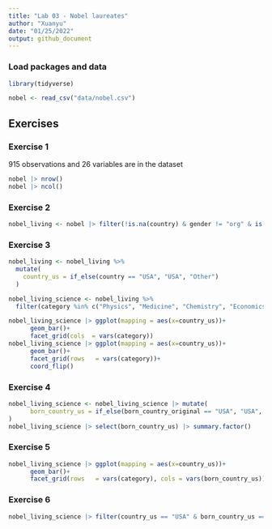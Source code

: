 ```yaml
---
title: "Lab 03 - Nobel laureates"
author: "Xuanyu"
date: "01/25/2022"
output: github_document
---
```


### Load packages and data

```r
library(tidyverse) 
```

```r
nobel <- read_csv("data/nobel.csv")
```

## Exercises

### Exercise 1
915 observations and 26 variables are in the dataset

```r
nobel |> nrow()
nobel |> ncol()

```

### Exercise 2

```r
nobel_living <- nobel |> filter(!is.na(country) & gender != "org" & is.na(died_date))
```


### Exercise 3


```r
nobel_living <- nobel_living %>%
  mutate(
    country_us = if_else(country == "USA", "USA", "Other")
  )

nobel_living_science <- nobel_living %>%
  filter(category %in% c("Physics", "Medicine", "Chemistry", "Economics"))

nobel_living_science |> ggplot(mapping = aes(x=country_us))+
      geom_bar()+ 
      facet_grid(cols  = vars(category))
nobel_living_science |> ggplot(mapping = aes(x=country_us))+
      geom_bar()+ 
      facet_grid(rows   = vars(category))+
      coord_flip()
```

### Exercise 4

```r
nobel_living_science <- nobel_living_science |> mutate(
      born_country_us = if_else(born_country_original == "USA", "USA", "Other")
)
nobel_living_science |> select(born_country_us) |> summary.factor()
```

### Exercise 5

```r
nobel_living_science |> ggplot(mapping = aes(x=country_us))+
      geom_bar()+ 
      facet_grid(rows   = vars(category), cols = vars(born_country_us))
```


### Exercise 6

```r
nobel_living_science |> filter(country_us == "USA" & born_country_us == "Other") |> select(born_country_original) |> group_by(born_country_original) |> summarise(count = n()) |> arrange(desc(count))
```

